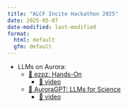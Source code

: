 ```yaml
---
title: "ALCF Incite Hackathon 2025"
date: 2025-05-07
date-modified: last-modified
format:
  html: default
  gfm: default
---
```


- LLMs on Aurora:
  - [🍋 ezpz: Hands-On](./ezpz/index.qmd)
    - [🎥 video](https://www.youtube.com/watch?v=15ZK9REQiBo)
  - [🌌 AuroraGPT: LLMs for Science](./AuroraGPT/index.qmd)
    - [🎥 video](https://www.youtube.com/watch?v=KJBbR_oFO2E)

